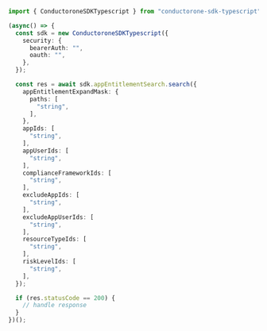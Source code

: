 ```typescript Search.ts
import { ConductoroneSDKTypescript } from "conductorone-sdk-typescript";

(async() => {
  const sdk = new ConductoroneSDKTypescript({
    security: {
      bearerAuth: "",
      oauth: "",
    },
  });

  const res = await sdk.appEntitlementSearch.search({
    appEntitlementExpandMask: {
      paths: [
        "string",
      ],
    },
    appIds: [
      "string",
    ],
    appUserIds: [
      "string",
    ],
    complianceFrameworkIds: [
      "string",
    ],
    excludeAppIds: [
      "string",
    ],
    excludeAppUserIds: [
      "string",
    ],
    resourceTypeIds: [
      "string",
    ],
    riskLevelIds: [
      "string",
    ],
  });

  if (res.statusCode == 200) {
    // handle response
  }
})();
```
